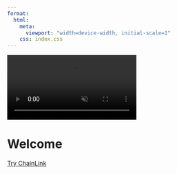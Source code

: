 ```yaml
---
format:
  html:
    meta:
      viewport: "width=device-width, initial-scale=1"
    css: index.css
---
```


```{=html}
<video autoplay muted loop playsinline id="bg-video" preload="metadata">
  <!-- lazy-load video poster and defer heavy video load -->
  <source src="vidtest.mp4" type="video/mp4">
</video>
```

<div class="overlay-text">
  <h1>Welcome</h1>
  <a class="cta-button" href="chain_link.qmd">Try ChainLink</a>
</div>
